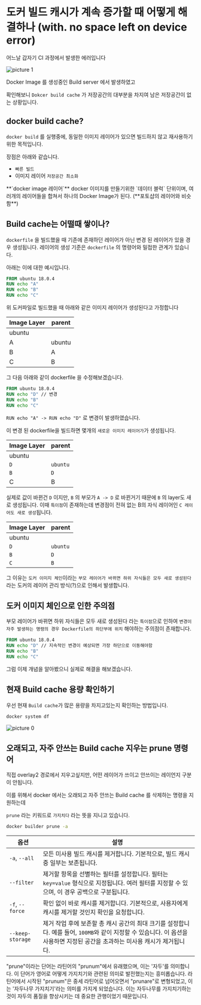 
# 도커 빌드 캐시가 계속 증가할 때 어떻게 해결하나 (with. no space left on device error)

어느날 갑자기 CI 과정에서 발생한 에러입니다

![picture 1](./images/docker-build-cache-keeps-increasing-1708927258876.png)

Docker Image 를 생성중인 Build server 에서 발생하였고

확인해보니 `Dokcer build cache` 가 저장공간의 대부분을 차지여 남은 저장공간이 없는 상황입니다.

## docker build cache?

`docker build` 를 실행중에, 동일한 이미지 레이어가 있으면 빌드하지 않고 재사용하기위한 목적입니다.

장점은 아래와 같습니다.

- `빠른 빌드`
- 이미지 레이어 `저장공간 최소화`

<Callout type="info" emoji="ℹ">
  **`docker image 레이어`** docker 이미지를 만들기위한 `데이터 블럭` 단위이며,
  여러개의 레이어들을 합쳐서 하나의 Docker Image가 된다. (**포토샵의 레이어와
  비슷함**)
</Callout>

## Build cache는 어떨때 쌓이나?

`dockerfile` 을 빌드했을 때 기존에 존재하던 레이어가 아닌 변경 된 레이어가 있을 경우 생성됩니다.
레이어의 생성 기준은 `dockerfile` 의 명령어와 밀접한 관계가 있습니다.

아래는 이에 대한 예시입니다.

```dockerfile filename="초기 dockerfile"
FROM ubuntu 18.0.4
RUN echo "A"
RUN echo "B"
RUN echo "C"
```

위 도커파일로 빌드했을 때 아래와 같은 이미지 레이어가 생성된다고 가정합니다

| Image Layer | parent |
| ----------- | ------ |
| ubuntu      |        |
| A           | ubuntu |
| B           | A      |
| C           | B      |

그 다음 아래와 같이 dockerfile 을 수정해보겠습니다.

```dockerfile filename="변경 된 dockerfile"
FROM ubuntu 18.0.4
RUN echo "D" // 변경
RUN echo "B"
RUN echo "C"
```

`RUN echo "A" -> RUN echo "D"` 로 변경이 발생하였습니다.

이 변경 된 dockerfile을 빌드하면 몇개의 `새로운 이미지 레이어가`가 생성됩니다.

| Image Layer | parent   |
| ----------- | -------- |
| ubuntu      |          |
| `D`         | `ubuntu` |
| `B`         | `D`      |
| C           | B        |

실제로 값이 바뀐건 `D` 이지만, `B` 의 부모가 `A -> D` 로 바뀐거기 때문에 `B` 의 layer도 새로 생성됩니다.
이때 `특이점`이 존재하는데 변경점이 전혀 없는 B의 자식 레이어인 `C 레이어도 새로 생성`됩니다.

| Image Layer | parent   |
| ----------- | -------- |
| ubuntu      |          |
| `D`         | `ubuntu` |
| `B`         | `D`      |
| `C`         | `B`      |

그 이유는 `도커 이미지 체인`이라는 `부모 레이어가 바뀌면 하위 자식들은 모두 새로 생성된다` 라는 도커의 레이어 관리 방식(?)으로 인해서 발생합니다.

## 도커 이미지 체인으로 인한 주의점

부모 레이어가 바뀌면 하위 자식들은 모두 새로 생성된다 라는 `특이점`으로 인하여 `변경이 자주 발생하는 명령의 경우 Dockerfile의 하단부에 위치` 해야하는 주의점이 존재합니다.

```dockerfile filename="dockerfile"
FROM ubuntu 18.0.4
RUN echo "D" // 지속적인 변경이 예상되면 가장 하단으로 이동해야함
RUN echo "B"
RUN echo "C"
```

그럼 이제 개념을 알아봤으니 실제로 해결을 해보겠습니다.

## 현재 Build cache 용량 확인하기

우선 현재 `Build cache`가 많은 용량을 차지고있는지 확인하는 방법입니다.

```bash
docker system df
```

![picture 0](./images/docker-build-cache-keeps-increasing-1708927057259.png)

## 오래되고, 자주 안쓰는 Build cache 지우는 prune 명령어

직접 overlay2 경로에서 지우고싶지만, 어떤 레이어가 쓰이고 안쓰이는 레이언지 구분이 안됩니다.

이를 위해서 docker 에서는 오래되고 자주 안쓰는 Build cache 를 삭제하는 명령을 지원하는데

`prune` 라는 키워드로 `가지치다` 라는 뜻을 지니고 있습니다.

```bash
docker builder prune -a
```

| 옵션             | 설명                                                                                                                                                                           |
| ---------------- | ------------------------------------------------------------------------------------------------------------------------------------------------------------------------------ |
| `-a`, `--all`    | 모든 미사용 빌드 캐시를 제거합니다. 기본적으로, 빌드 캐시 중 일부는 보존됩니다.                                                                                                |
| `--filter`       | 제거할 항목을 선별하는 필터를 설정합니다. 필터는 `key=value` 형식으로 지정됩니다. 여러 필터를 지정할 수 있으며, 이 경우 공백으로 구분됩니다.                                   |
| `-f`, `--force`  | 확인 없이 바로 캐시를 제거합니다. 기본적으로, 사용자에게 캐시를 제거할 것인지 확인을 요청합니다.                                                                               |
| `--keep-storage` | 제거 작업 후에 보존할 총 캐시 공간의 최대 크기를 설정합니다. 예를 들어, `100MB`와 같이 지정할 수 있습니다. 이 옵션을 사용하면 지정된 공간을 초과하는 미사용 캐시가 제거됩니다. |

<Callout type="info" emoji="ℹ">
  "prune"이라는 단어는 라틴어의 "prunum"에서 유래했으며, 이는 '자두'를
  의미합니다. 이 단어가 영어로 어떻게 가지치기와 관련된 의미로 발전했는지는
  흥미롭습니다. 라틴어에서 시작된 "prunum"은 중세 라틴어로 넘어오면서
  "prunare"로 변형되었고, 이는 '자두나무 가지치기'라는 의미를 가지게 되었습니다.
  이는 자두나무를 가지치기하는 것이 자두의 품질을 향상시키는 데 중요한
  관행이었기 때문입니다.
</Callout>
